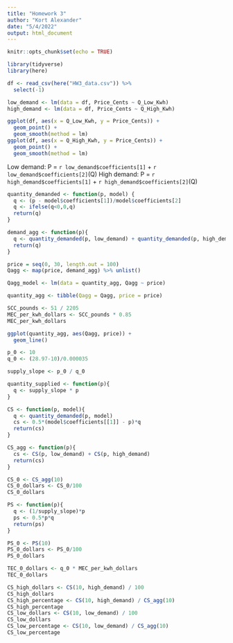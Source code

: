 ```yaml
---
title: "Homework 3"
author: "Kort Alexander"
date: "5/4/2022"
output: html_document
---
```


```r
knitr::opts_chunk$set(echo = TRUE)

library(tidyverse)
library(here)
```

```r
df <- read_csv(here("HW3_data.csv")) %>% 
  select(-1)
```

```r
low_demand <- lm(data = df, Price_Cents ~ Q_Low_Kwh)
high_demand <- lm(data = df, Price_Cents ~ Q_High_Kwh)

ggplot(df, aes(x = Q_Low_Kwh, y = Price_Cents)) +
  geom_point() +
  geom_smooth(method = lm)
ggplot(df, aes(x = Q_High_Kwh, y = Price_Cents)) +
  geom_point() +
  geom_smooth(method = lm)
```

Low demand: P = `r low_demand$coefficients[1]` + `r low_demand$coefficients[2]`(Q)
High demand: P = `r high_demand$coefficients[1]` + `r high_demand$coefficients[2]`(Q)

```r
quantity_demanded <- function(p, model) {
  q <- (p - model$coefficients[1])/model$coefficients[2]
  q <- ifelse(q<0,0,q)
  return(q)
}

demand_agg <- function(p){
  q <- quantity_demanded(p, low_demand) + quantity_demanded(p, high_demand)
  return(q)
}

price = seq(0, 30, length.out = 100)
Qagg <- map(price, demand_agg) %>% unlist()

Qagg_model <- lm(data = quantity_agg, Qagg ~ price)

quantity_agg <- tibble(Qagg = Qagg, price = price)

SCC_pounds <- 51 / 2205
MEC_per_kwh_dollars <- SCC_pounds * 0.85
MEC_per_kwh_dollars
```

```r
ggplot(quantity_agg, aes(Qagg, price)) +
  geom_line()
```

```r
p_0 <- 10
q_0 <- (28.97-10)/0.000035

supply_slope <- p_0 / q_0
```

```r
quantity_supplied <- function(p){
  q <- supply_slope * p
}
```


```r
CS <- function(p, model){
  q <- quantity_demanded(p, model)
  cs <- 0.5*(model$coefficients[[1]] - p)*q
  return(cs)
}

CS_agg <- function(p){
  cs <- CS(p, low_demand) + CS(p, high_demand)
  return(cs)
}
```

```r
CS_0 <- CS_agg(10)
CS_0_dollars <- CS_0/100
CS_0_dollars
```

```r
PS <- function(p){
  q <- (1/supply_slope)*p
  ps <- 0.5*p*q
  return(ps)
}
```

```r
PS_0 <- PS(10)
PS_0_dollars <- PS_0/100
PS_0_dollars
```

```r
TEC_0_dollars <- q_0 * MEC_per_kwh_dollars
TEC_0_dollars
```

```r
CS_high_dollars <- CS(10, high_demand) / 100
CS_high_dollars
CS_high_percentage <- CS(10, high_demand) / CS_agg(10)
CS_high_percentage
CS_low_dollars <- CS(10, low_demand) / 100
CS_low_dollars
CS_low_percentage <- CS(10, low_demand) / CS_agg(10)
CS_low_percentage
```


